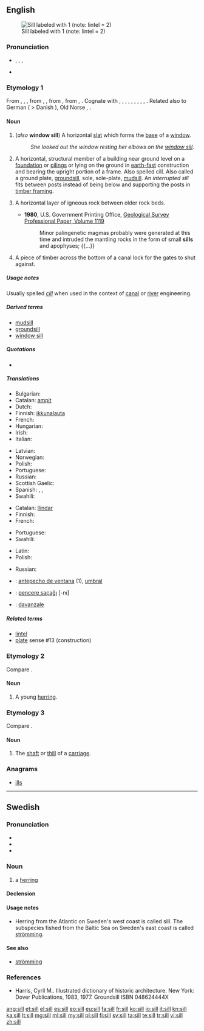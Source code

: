 ==English==
[[Image:Sill (PSF).png|thumb|Sill labeled with 1 (note: lintel = 2)]]

===Pronunciation===
* {{enPR|sĭl}}, {{IPA|/sɪl/}}, {{X-SAMPA|/sIl/}},
* {{rhymes|ɪl}}

===Etymology 1===
From {{etyl|enm|en}} {{term|sille|lang=enm}}, {{term|selle|lang=enm}}, {{term|sulle|sülle|lang=enm}}, from {{etyl|ang|en}} {{term|syll|lang=ang}}, {{term|syl||sill, threshold, foundation, base, basis|lang=ang}}, from {{etyl|gem-pro|en}} {{term/t|gem-pro|*sulī||bar, sill}}, from {{etyl|ine-pro|en}} {{term/t|ine-pro|*sel-}}, {{term/t|ine-pro|*swel-||beam, board, frame, threshold}}. Cognate with {{etyl|sco|-}} {{term|sil|lang=sco}}, {{term|sill||balk, beam, floor, sill|lang=sco}}, {{etyl|nl|-}} {{term|zul||sill|lang=nl}}, {{etyl|nds|-}} {{term|Sull|lang=nds}}, {{term|Sülle||threshold, ramp, sill|lang=gml}}, {{etyl|da|-}} {{term|syld||base of a framework building|lang=da}}, {{etyl|sv|-}} {{term|syll||joist, cross-tie|lang=sv}}, {{etyl|no|-}} {{term|syll|lang=no}}, {{etyl|is|-}} {{term|syll|lang=is}}, {{term|sylla||sill|lang=is}}. Related also to German {{term|Schwelle|lang=de}} ( > Danish {{term|svelle|lang=da}}), Old Norse {{term|svill|lang=non}}, {{etyl|la|-}} {{term|silva||wood, forest|lang=la}}.

====Noun====
{{en-noun}}

# (''also'' '''window sill''') A horizontal [[slat]] which forms the [[base]] of a [[window]].
#: ''She looked out the window resting her elbows on the [[window sill]]''.
# A horizontal, structural member of a building near ground level on a [[foundation]] or [[piling]]s or lying on the ground in [[earth-fast]] construction and bearing the upright portion of a frame. Also spelled cill. Also called a ground plate, [[groundsill]], sole, sole-plate, [[mudsill]]. An ''interrupted sill'' fits between posts instead of being below and supporting the posts in [[timber framing]].
# {{context|geology|lang=en}} A horizontal layer of igneous rock between older rock beds.
#* '''1980''', U.S. Government Printing Office, [http://books.google.ru/books?id=hrNUAAAAYAAJ&lpg=SL2-PA6&ots=pekQBN6spE&dq=apophysis%20rock&pg=SL2-PA6#v=snippet&q=apophyses&f=false Geological Survey Professional Paper, Volume 1119]
#*: Minor palingenetic magmas probably were generated at this time and intruded the mantling rocks in the form of small '''sills''' and apophyses; {{...}}
# A piece of timber across the bottom of a canal lock for the gates to shut against.

=====Usage notes=====
Usually spelled ''[[cill]]'' when used in the context of [[canal]] or [[river]] engineering.

=====Derived terms=====
* [[mudsill]]
* [[groundsill]]
* [[window sill]]

=====Quotations=====
* {{seeCites}}

=====Translations=====
{{trans-top|base of a window}}
* Bulgarian: {{t+|bg|перваз|m|tr=perváz|sc=Cyrl}}
* Catalan: [[ampit]] {{m}}
* Dutch: {{t+|nl|vensterbank|f}}
* Finnish: [[ikkunalauta]]
* French: {{t+|fr|rebord|m}}
* Hungarian: {{t+|hu|párkány}}
* Irish: {{t-|ga|tairseach|f}}
* Italian: {{t+|it|davanzale|m}}
{{trans-mid}}
* Latvian: {{t-|lv|palodze}}
* Norwegian: {{t+|no|vinduskarm|m}}
* Polish: {{t+|pl|parapet|m}}
* Portuguese: {{t+|pt|parapeito|m}}
* Russian: {{t+|ru|подоконник|m|tr=podokónnik}}
* Scottish Gaelic: {{t|gd|sòla|f}}
* Spanish: {{t+|es|alféizar|m}}, {{t+|es|antepecho|m}}, {{t-|es|parapeto|m}}
* Swahili: {{t+|sw|bado}}
{{trans-bottom}}

{{trans-top|horizontal member bearing the upright portion of a frame}}
* Catalan: [[llindar]]
* Finnish: {{t-|fi|palkki}}
* French: {{t+|fr|linteau|m}}
{{trans-mid}}
* Portuguese: {{t-|pt|lintel|m}}
* Swahili: {{t+|sw|bado}}
{{trans-bottom}}

{{trans-top|layer of igneous rock}}
* Latin: {{t-|la|sillus|m}}
* Polish: {{t+|pl|sill|m}}
{{trans-mid}}
* Russian: {{t-|ru|силл|m|tr=sill|sc=Cyrl}}
{{trans-bottom}}

{{checktrans-top}}
* {{ttbc|es}}: [[antepecho de ventana]] {{m}} (1), [[umbral]] {{m}}
* {{ttbc|tr}}: [[pencere saçaĝı]] [-nı]
* {{ttbc|it}}: [[davanzale]] {{m}}
{{trans-bottom}}

=====Related terms=====
* [[lintel]]
* [[plate]] sense #13 (construction)

===Etymology 2===
Compare {{term|sile|lang=en}}.

====Noun====
{{en-noun}}

# {{context|UK|lang=en}} A young [[herring]].

===Etymology 3===
Compare {{term|thill|lang=en}}.

====Noun====
{{en-noun}}

# The [[shaft]] or [[thill]] of a [[carriage]].

===Anagrams===
* [[ills#English|ills]]

----

==Swedish==

===Pronunciation===
* {{audio|Sv-en sill.ogg|audio}}
* {{audio|sv-sill.ogg|audio}}
* {{IPA|/sɪl/|lang=sv}}

===Noun===
{{sv-noun|c}}

# a [[herring]]

====Declension====
{{sv-noun-reg-ar}}

====Usage notes====
* Herring from the Atlantic on Sweden's west coast is called sill. The subspecies fished from the Baltic Sea on Sweden's east coast is called [[strömming]].

====See also====
* [[strömming]]

===References===
* Harris, Cyril M.. Illustrated dictionary of historic architecture. New York: Dover Publications, 1983, 1977. Groundsill ISBN 048624444X

[[ang:sill]]
[[et:sill]]
[[el:sill]]
[[es:sill]]
[[eo:sill]]
[[eu:sill]]
[[fa:sill]]
[[fr:sill]]
[[ko:sill]]
[[io:sill]]
[[it:sill]]
[[kn:sill]]
[[ka:sill]]
[[lt:sill]]
[[mg:sill]]
[[ml:sill]]
[[my:sill]]
[[pl:sill]]
[[fi:sill]]
[[sv:sill]]
[[ta:sill]]
[[te:sill]]
[[tr:sill]]
[[vi:sill]]
[[zh:sill]]